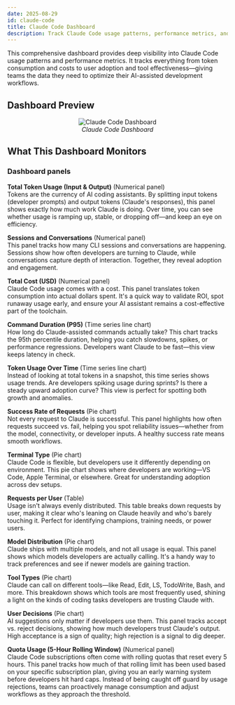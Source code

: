 ```yaml
---
date: 2025-08-29
id: claude-code
title: Claude Code Dashboard
description: Track Claude Code usage patterns, performance metrics, and team adoption with comprehensive dashboards showing token consumption, costs, success rates, and developer engagement across your AI-assisted development workflows.
---
```


This comprehensive dashboard provides deep visibility into Claude Code usage patterns and performance metrics. It tracks everything from token consumption and costs to user adoption and tool effectiveness—giving teams the data they need to optimize their AI-assisted development workflows.

## Dashboard Preview

<figure data-zoomable align='center'>
    <img src="/img/docs/dashboards/dashboard-templates/claude-code-dashboard.webp" alt="Claude Code Dashboard"/>
    <figcaption><i>Claude Code Dashboard</i></figcaption>
</figure>

<div className="flex justify-center">
  <DashboardActions 
    dashboardJsonUrl="https://raw.githubusercontent.com/SigNoz/dashboards/refs/heads/main/claude-code/claude-code-dashboard.json"
    dashboardName=""
  />
</div>

## What This Dashboard Monitors

### Dashboard panels

**Total Token Usage (Input & Output)** (Numerical panel)  
Tokens are the currency of AI coding assistants. By splitting input tokens (developer prompts) and output tokens (Claude's responses), this panel shows exactly how much work Claude is doing. Over time, you can see whether usage is ramping up, stable, or dropping off—and keep an eye on efficiency.

**Sessions and Conversations** (Numerical panel)  
This panel tracks how many CLI sessions and conversations are happening. Sessions show how often developers are turning to Claude, while conversations capture depth of interaction. Together, they reveal adoption and engagement.

**Total Cost (USD)** (Numerical panel)  
Claude Code usage comes with a cost. This panel translates token consumption into actual dollars spent. It's a quick way to validate ROI, spot runaway usage early, and ensure your AI assistant remains a cost-effective part of the toolchain.

**Command Duration (P95)** (Time series line chart)  
How long do Claude-assisted commands actually take? This chart tracks the 95th percentile duration, helping you catch slowdowns, spikes, or performance regressions. Developers want Claude to be fast—this view keeps latency in check.

**Token Usage Over Time** (Time series line chart)  
Instead of looking at total tokens in a snapshot, this time series shows usage trends. Are developers spiking usage during sprints? Is there a steady upward adoption curve? This view is perfect for spotting both growth and anomalies.

**Success Rate of Requests** (Pie chart)  
Not every request to Claude is successful. This panel highlights how often requests succeed vs. fail, helping you spot reliability issues—whether from the model, connectivity, or developer inputs. A healthy success rate means smooth workflows.

**Terminal Type** (Pie chart)  
Claude Code is flexible, but developers use it differently depending on environment. This pie chart shows where developers are working—VS Code, Apple Terminal, or elsewhere. Great for understanding adoption across dev setups.

**Requests per User** (Table)  
Usage isn't always evenly distributed. This table breaks down requests by user, making it clear who's leaning on Claude heavily and who's barely touching it. Perfect for identifying champions, training needs, or power users.

**Model Distribution** (Pie chart)  
Claude ships with multiple models, and not all usage is equal. This panel shows which models developers are actually calling. It's a handy way to track preferences and see if newer models are gaining traction.

**Tool Types** (Pie chart)  
Claude can call on different tools—like Read, Edit, LS, TodoWrite, Bash, and more. This breakdown shows which tools are most frequently used, shining a light on the kinds of coding tasks developers are trusting Claude with.

**User Decisions** (Pie chart)  
AI suggestions only matter if developers use them. This panel tracks accept vs. reject decisions, showing how much developers trust Claude's output. High acceptance is a sign of quality; high rejection is a signal to dig deeper.

**Quota Usage (5-Hour Rolling Window)** (Numerical panel)  
Claude Code subscriptions often come with rolling quotas that reset every 5 hours. This panel tracks how much of that rolling limit has been used based on your specific subscription plan, giving you an early warning system before developers hit hard caps. Instead of being caught off guard by usage rejections, teams can proactively manage consumption and adjust workflows as they approach the threshold.
